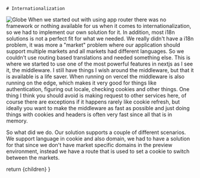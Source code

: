 

<TwoColumns>
  <Column className="flex flex-col justify-center items-center gap-4">
  
    # Internationalization

  </Column>

  <Column className="flex flex-row justify-center items-center bg-white">
    <Image src={globe} alt="Globe"/>
  </Column>
</TwoColumns>

<Notes>
When we started out with using app router there was no framework or nothing available for us when it comes to internationalization, so we had to implement our own solution for it. In addition, most i18n solutions is not a perfect fit for what we needed. We really didn't have a i18n problem, it was more a "market" problem where our application should support multiple markets and all markets had different languages. So we couldn't use routing based translations and needed something else. This is where we started to use one of the most powerful features in nextjs as I see it, the middleware. I still have things I wish around the middleware, but that it is available is a life saver. When running on vercel the middleware is also running on the edge, which makes it very good for things like authentication, figuring out locale, checking cookies and other things. One thing I think you should avoid is making request to other services here, of course there are exceptions if it happens rarely like cookie refresh, but ideally you want to make the middleware as fast as possible and just doing things with cookies and headers is often very fast since all that is in memory.

So what did we do. Our solution supports a couple of different scenarios. We support language in cookie and also domain, we had to have a solution for that since we don't have market specific domains in the preview environment, instead we have a route that is used to set a cookie to switch between the markets.
</Notes>

  return <MainSlide>
    {children}
  </MainSlide>
}